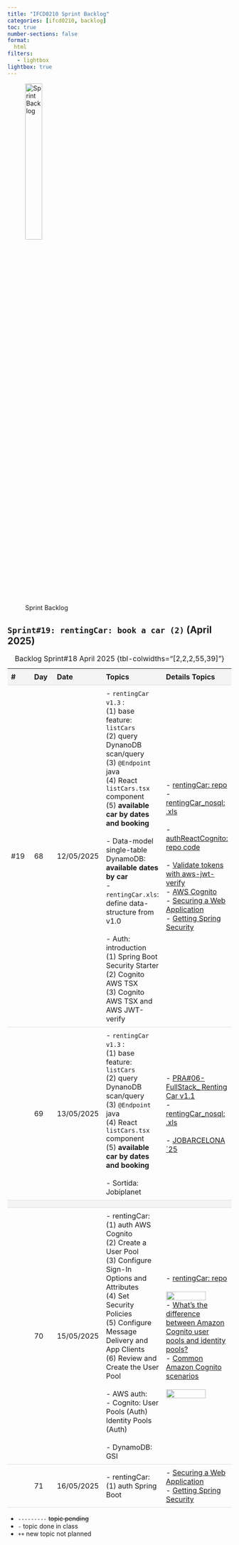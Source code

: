 ```yaml
---
title: "IFCD0210 Sprint Backlog"
categories: [ifcd0210, backlog]
toc: true
number-sections: false
format:
  html
filters:
   - lightbox
lightbox: true
---
```


<style>

.heatMap th { background:  #f4f4f4;}
tr:nth-child(3) {background-color: #f4f4f4;}
th, td {
  padding: 8px;
  text-align: left;
  border-bottom: 1px solid #ddd;
}

tr:hover {background-color:  #f4f4f4;}

</style>

![Sprint Backlog](/images/home/backlog.jpg){width="30%"}

<div class="heatMap">

::: {.column-page-right}


##  ``Sprint#19: rentingCar: book a car (2)`` (April 2025)

| # | Day | Date | Topics |  Details Topics |
| -- | -- | -- | -- | -- |
| #19 | 68 | 12/05/2025 | - `rentingCar v1.3` : </br> (1) base feature: `listCars`  </br> (2) query DynanoDB scan/query   </br> (3) `@Endpoint` java  </br> (4) React `listCars.tsx` component </br> (5) **available car by dates and booking**  </br></br>  - Data-model single-table DynamoDB: **available dates by car**</br> - `rentingCar.xls`: define data-structure from v1.0 </br> </br>  - Auth: introduction </br>  (1) Spring Boot Security Starter   </br>   (2) Cognito AWS TSX    </br> (3) Cognito AWS TSX and AWS JWT-verify  </br>   |  - [rentingCar: repo](https://github.com/AlbertProfe/rentingCar){.external target='_blank'} </br> - [rentingCar_nosql: .xls](https://docs.google.com/spreadsheets/d/1jCKONiQ8_KUPSXzlYQ5GwEaLhJo2aV9jCOtgarWg3Tc/edit?usp=sharing){.external target='_blank'} </br> </br>  - [authReactCognito: repo code](https://github.com/AlbertProfe/authReactCognito){.external target='_blank'} </br> </br> - [Validate tokens with aws-jwt-verify](https://docs.aws.amazon.com/cognito/latest/developerguide/amazon-cognito-user-pools-using-tokens-verifying-a-jwt.html){.external target='_blank'} </br>  - [AWS Cognito](https://aws.amazon.com/pm/cognito/){.external target='_blank'}   </br>  - [Securing a Web Application](https://spring.io/guides/gs/securing-web){.external target='_blank'}  </br>  - [Getting Spring Security](https://docs.spring.io/spring-security/reference/getting-spring-security.html){.external target='_blank'}  |
| |  69  |  13/05/2025  | - `rentingCar v1.3` : </br> (1) base feature: `listCars`  </br> (2) query DynanoDB scan/query   </br> (3) `@Endpoint` java  </br> (4) React `listCars.tsx` component </br> (5) **available car by dates and booking**  </br>  </br> - Sortida: Jobiplanet |  - [PRA#06-FullStack_ Renting Car v1.1](https://github.com/AlbertProfe/rentingCar/blob/master/docs/PRA/PRA%2306-FullStack_%20Renting%20Car_V1.1.md){.external target='_blank'} </br>   - [rentingCar_nosql: .xls](https://docs.google.com/spreadsheets/d/1jCKONiQ8_KUPSXzlYQ5GwEaLhJo2aV9jCOtgarWg3Tc/edit?usp=sharing){.external target='_blank'} </br> </br>  - [JOBARCELONA´25](https://jobinplanet.com/en/events/42){.external target='_blank'} |
| |
| | 70 | 15/05/2025 | - rentingCar: </br> (1) auth AWS Cognito  </br> (2) Create a User Pool </br> (3) Configure Sign-In Options and Attributes </br> (4) Set Security Policies </br> (5) Configure Message Delivery and App Clients </br> (6) Review and Create the User Pool   </BR> </br> - AWS auth: </BR> - Cognito: User Pools (Auth)	Identity Pools (Auth) </br> </br> - DynamoDB: GSI  |  - [rentingCar: repo](https://github.com/AlbertProfe/rentingCar){.external target='_blank'} </br> </br>  ![](/images/ifcd0210-25/user-identity-pool.png){.lightbox width=80% fig-align="center"}  </br> - [What's the difference between Amazon Cognito user pools and identity pools?](https://repost.aws/knowledge-center/cognito-user-pools-identity-pools){.external target='_blank'}  </br>  - [Common Amazon Cognito scenarios](https://docs.aws.amazon.com/cognito/latest/developerguide/cognito-scenarios.html){.external target='_blank'} </br> </br> ![](/images/ifcd0210-25/user-identity-pool-scenarios.png){.lightbox width=80% fig-align="center"}|
| | 71 | 16/05/2025 |  - rentingCar: </br> (1) auth Spring Boot |  - [Securing a Web Application](https://spring.io/guides/gs/securing-web){.external target='_blank'}  </br>  - [Getting Spring Security](https://docs.spring.io/spring-security/reference/getting-spring-security.html){.external target='_blank'}  |
: Backlog Sprint#18 April 2025 {tbl-colwidths="[2,2,2,55,39]"}
:::

</div>

::: {.callout-note}
- `---------` <s>topic pending</s>
- `-` topic done in class
- `++` new topic not planned
:::


